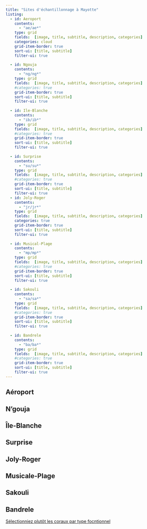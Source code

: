 ```yaml
---
title: "Sites d'échantillonnage à Mayotte"
listing:
  - id: Aeroport
    contents: 
      - "ae/ae*"
    type: grid
    fields:  [image, title, subtitle, description, categories]
    categories: cloud
    grid-item-border: true
    sort-ui: [title, subtitle]
    filter-ui: true
    
  - id: Ngouja
    contents: 
      - "ng/ng*"
    type: grid
    fields:  [image, title, subtitle, description, categories]
    #categories: true
    grid-item-border: true
    sort-ui: [title, subtitle]
    filter-ui: true
  
  - id: Ile-Blanche
    contents: 
      - "ib/ib*"
    type: grid
    fields:  [image, title, subtitle, description, categories]
    #categories: true
    grid-item-border: true
    sort-ui: [title, subtitle]
    filter-ui: true
    
  - id: Surprise
    contents: 
      - "su/su*"
    type: grid
    fields:  [image, title, subtitle, description, categories]
    #categories: true
    grid-item-border: true
    sort-ui: [title, subtitle]
    filter-ui: true
  - id: Joly-Roger
    contents: 
      - "jr/jr*"
    type: grid
    fields:  [image, title, subtitle, description, categories]
    categories: true
    grid-item-border: true
    sort-ui: [title, subtitle]
    filter-ui: true
    
  - id: Musical-Plage
    contents: 
      - "mp/mp*"
    type: grid
    fields:  [image, title, subtitle, description, categories]
    #categories: true
    grid-item-border: true
    sort-ui: [title, subtitle]
    filter-ui: true
  
  - id: Sakouli
    contents: 
      - "sa/sa*"
    type: grid
    fields:  [image, title, subtitle, description, categories]
    #categories: true
    grid-item-border: true
    sort-ui: [title, subtitle]
    filter-ui: true
    
  - id: Bandrele
    contents: 
      - "ba/ba*"
    type: grid
    fields:  [image, title, subtitle, description, categories]
    #categories: true
    grid-item-border: true
    sort-ui: [title, subtitle]
    filter-ui: true
---
```


## Aéroport

::: {#Aeroport}
:::

## N'gouja

::: {#Ngouja}
:::

## Île-Blanche

::: {#Ile-Blanche}
:::

## Surprise

::: {#Surprise}
:::

## Joly-Roger

::: {#Joly-Roger}
:::

## Musicale-Plage

::: {#Musical-Plage}
:::

## Sakouli

::: {#Sakouli}
:::

## Bandrele

::: {#Bandrele}
:::

::: callout-tip
<a href="listing_type.html"> Sélectionniez plutôt les coraux par type focntionnel </a>
:::